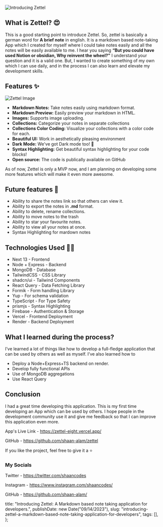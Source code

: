 ![Introducing Zettel](https://media.dev.to/cdn-cgi/image/width=1000,height=420,fit=cover,gravity=auto,format=auto/https%3A%2F%2Fdev-to-uploads.s3.amazonaws.com%2Fuploads%2Farticles%2Fovzuhgjr872cnslume6a.gif)

## What is Zettel? 😍

This is a good starting point to introduce Zettel. So, zettel is basically a german word for **A brief note** in english. It is a markdown based note-taking App which I created for myself where I could take notes easily and all the notes will be easily available to me. I hear you saying **“But you could have used Notion or obsidian, Why reinvent the wheel?”** I understand your question and it is a valid one. But, I wanted to create something of my own which I can use daily, and in the process I can also learn and elevate my development skills.

## Features ✨

![Zettel Image](https://zettel-eight.vercel.app/demo-light.png)

- **Markdown Notes:** Take notes easily using markdown format.
- **Markdown Preview:** Easily preview your markdown in HTML.
- **Images:** Supports image uploading.
- **Collections:** Categorize your notes in separate collections
- **Collections Color Coding:** Visualize your collections with a color code for each.
- **Beautiful UI:** Work in aesthetically pleasing environment
- **Dark Mode:** We've got Dark mode too! 🌙
- **Syntax Highlighting:** Get beautiful syntax highlighting for your code blocks!
- **Open source:** The code is publically available on GitHub

As of now, Zettel is only a MVP now, and I am planning on developing some more features which will make it even more awesome.

## Future features 🌟

- Ability to share the notes link so that others can view it.
- Ability to export the notes in **.md** format.
- Ability to delete, rename collections.
- Ability to move notes to the trash
- Ability to star your favourite notes.
- Ability to view all your notes at once.
- Syntax Highlighting for mardown notes

## Technologies Used 👩‍💻️

- Next 13 - Frontend
- Node + Express - Backend
- MongoDB - Database
- TailwindCSS - CSS Library
- shadcn/ui - Tailwind Components
- React Query - Data Fetching Library
- Formik - Form handling Library
- Yup - For schema validation
- TypeScript - For Type Safety
- prismjs - Syntax Highlighting
- Firebase - Authentication & Storage
- Vercel - Frontend Deployment
- Render - Backend Deployment

## What I learned during the process?

I’ve learned a lot of things like how to develop a full-fledge application that can be used by others as well as myself. I’ve also learned how to

- Deploy a Node+Express+TS backend on render.
- Develop fully functional APIs
- Use of MongoDB aggregations
- Use React Query

## Conclusion

I had a great time developing this application. This is my first time developing an App which can be used by others. I hope people in the development community use it and give me feedback so that I can improve this application even more.

App's Live Link - https://zettel-eight.vercel.app/

GitHub - https://github.com/shaan-alam/zettel

If you like the project, feel free to give it a ⭐

### My Socials

Twitter - https://twitter.com/shaancodes

Instagram - https://www.instagram.com/shaancodes/

GitHub - https://github.com/shaan-alam/

  title: "Introducing Zettel: A Markdown based note taking application for developers.",
  publishDate: new Date("09/14/2023"),
  slug: "introducing-zettel-a-markdown-based-note-taking-application-for-developers",
  tags: [],
};
